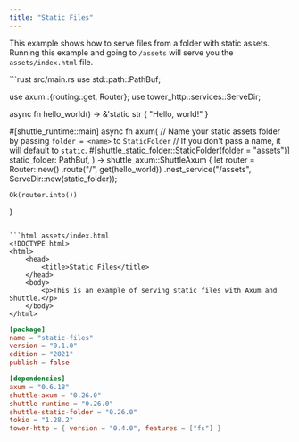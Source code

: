 ---
title: "Static Files"
---

This example shows how to serve files from a folder with static assets.
Running this example and going to `/assets` will serve you the `assets/index.html` file.

<CodeGroup>
```rust src/main.rs
use std::path::PathBuf;

use axum::{routing::get, Router};
use tower_http::services::ServeDir;

async fn hello_world() -> &'static str {
    "Hello, world!"
}

#[shuttle_runtime::main]
async fn axum(
    // Name your static assets folder by passing `folder = <name>` to `StaticFolder`
    // If you don't pass a name, it will default to `static`.
    #[shuttle_static_folder::StaticFolder(folder = "assets")] static_folder: PathBuf,
) -> shuttle_axum::ShuttleAxum {
    let router = Router::new()
        .route("/", get(hello_world))
        .nest_service("/assets", ServeDir::new(static_folder));

    Ok(router.into())
}
```

```html assets/index.html
<!DOCTYPE html>
<html>
    <head>
        <title>Static Files</title>
    </head>
    <body>
        <p>This is an example of serving static files with Axum and Shuttle.</p>
    </body>
</html>
```

```toml Cargo.toml
[package]
name = "static-files"
version = "0.1.0"
edition = "2021"
publish = false

[dependencies]
axum = "0.6.18"
shuttle-axum = "0.26.0"
shuttle-runtime = "0.26.0"
shuttle-static-folder = "0.26.0"
tokio = "1.28.2"
tower-http = { version = "0.4.0", features = ["fs"] }
```
</CodeGroup>
